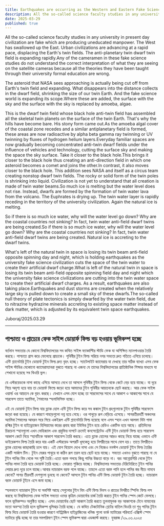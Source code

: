 ```yaml
---
title: Earthquakes are occurring as the Western and Eastern Fake Science Dwarf Fields grow
description: All the so-called science faculty studies in any university in present day civilization are fake which are producing uneducated manpower. The West has swallowed up the East. Urban civilizations are advancing at a rapid pace, displacing the Earth's twin fields. The anti-planetary twin dwarf twin field is expanding rapidly.
date: 2025-03-29
published: true
---
```


All the so-called science faculty studies in any university in present day civilization are fake which are producing uneducated manpower. The West has swallowed up the East. Urban civilizations are advancing at a rapid pace, displacing the Earth's twin fields. The anti-planetary twin dwarf twin field is expanding rapidly.Any of the cameramen in these fake science studies do not understand the correct interpretation of what they are seeing on the satellite cameras because all the theories they have been taught through their university formal education are wrong.

The asteroid that NASA sees approaching is actually being cut off from Earth's twin field and expanding. What disappears into the distance collects in the dwarf field, shrinking the size of our twin Earth. And the fake science world is expanding its scope.Where these are added, the surface with the sky and the surface with the sky is replaced by amoeba, algae.

This is the dwarf twin field whose black hole anti-twin field has assembled all the skeletal twin planets on the surface of the twin Earth. That's why the hills have become bare. His stony form came out.As the amoeba algal cover of the coastal zone recedes and a similar antiplanetary field is formed, these areas are now radioactive by alpha beta gamma ray twinning or UV twinning by fluxes of hydrogen helium layers.Everyday familiar spaces are now gradually becoming concentrated anti-twin dwarf fields under the influence of vehicles and technology, cutting the surface sky and making the space the sky surface. Take it closer to the black hole.This brings it closer to the black hole thus creating an anti-direction field in which one asteroid becomes a comet and joins the other.In contrast, it also moves closer to the black hole. This addition sees NASA and itself as a circus team creating nonstop dwarf twin fields.
The rocky or solid form of the twin poles is shrinking into liquid. Civilization is not yet to understand that all creation is made of twin water beams.So much ice is melting but the water level does not rise. Instead, dwarfs are formed by the formation of twin water lava from the volcano. The Euphrates is drying up. The twin water layer is rapidly receding in the territory of the university civilization. Again the natural ice is melting.

So if there is so much ice water, why will the water level go down? Why are the coastal countries not sinking? In fact, twin water anti-field dwarf twins are being created.So if there is so much ice water, why will the water level go down? Why are the coastal countries not sinking? In fact, twin water anti-field dwarf twins are being created. Natural ice is accreting to the dwarf twins.

What's left of the natural twin in space is losing its twin beam anti-field opposite spinning day and night, which is holding earthquakes as the university fake science civilization cuts the space of the twin water to create their artificial dwarf charge.What is left of the natural twin in space is losing its twin beam anti-field opposite spinning field day and night which the university fake science civilizations are cutting into the twin water space to create their artificial dwarf charges. As a result, earthquakes are also taking place.Earthquakes and dust storms are created when the relatively large sky is pulled down to create a small sky of these dwarfs.The so-called null theory of plate tectonics is simply dwarfed by the water twin field, due to nitrazine hydrazine minerals accreting to existing space matter instead of dark matter, which is adjusted by its equivalent twin space earthquakes.

Juboraj/2025.03.29

---

## পাশ্চাত্য ও প্রাচ‍্যের ফেক সাইন্স ডোয়ার্ফ ফিল্ড বড় হওয়ায় ভূমিকম্প হচ্ছে

বর্তমান সভ‍্যতার যে কোনো বিশ্ববিদ্যালয়ের সব কথিত সাইন্স  ফ‍্যাকাল্টির স্টাডি ফেক যা  অশিক্ষিত ম‍্যানপাওয়ার তৈরি করছে। পাশ্চাত্য গ্রাস করে ফেলেছে প্রাচ‍্যকে। পৃথিবীর টুইন ফিল্ড সরিয়ে নগর সভ‍্যতা দ্রুত গতিতে এগিয়ে চলেছে। এন্টি প্ল‍্যানেটারি টুইন ডোয়ার্ফ টুইন ফিল্ড  দ্রুত বৃহৎ হচ্ছে। স‍্যাটেলাইট ক‍্যামেরায় যা দেখছে তার সঠিক ব‍্যাখ‍্যা এসব ফেক সাইন্স স্টাডির যেকোনো ক‍্যামেরাম‍্যানরা বুঝতে পারছে না এজন‍্য যে তাদের বিশ্ববিদ্যালয়ের প্রাতিষ্ঠানিক শিক্ষার মাধ‍্যমে যা শেখানো হয়েছে সব থিওরি ভুল। 

যে এস্টরয়েডকে নাসা কাছে এগিয়ে আসতে দেখে তা আসলে পৃথিবীর টুইন ফিল্ড থেকে কেটে বেড় হয়ে যাচ্ছে। যা দূরে গিয়ে  অদৃশ‍্য হয়ে যায় তা ডোয়ার্ফ ফিল্ডে জড়ো হয়ে আমাদের টুইন পৃথিবীর আয়তনকে ছোট করছে। আর ফেক সাইন্স ওয়ার্ল্ড ওর আয়তন কে বৃহৎ করছে। যেখানে এসব যোগ হচ্ছে তা সারফেসের সাথে যে আকাশ ও আকাশের সাথে যে সারফেস তাতে অ‍্যামিবা, শৈবালের স্হলাভিসিক্ত হচ্ছে। 

এই যে ডোয়ার্ফ টুইন ফিল্ড যার ব্ল‍্যাক হোল এন্টি টুইন ফিল্ড করে সব কঙ্কাল টুইন গ্রহগুলোকে টুইন পৃথিবীর সারফেসে জড়ো করা হয়েছে। যে কারণে পাহাড়গুলো নগ্ন হয়ে গেছে। ওর পাথুড়ে রূপ বেড়িয়ে এসেছে। সাগরতীরবর্তী অঞ্চলের অ‍্যামিবা শৈবালের আবরন সরে গিয়ে একইরূপ এন্টি প্ল‍্যানেটারি ফিল্ড হয়েছে বলে এসব স্হান এখন আলফা বিটা গামা রশ্মির টুইন বা হাইড্রোজেন হিলিয়ামের স্তরের প্রবাহ দ্বারা ইউভির টুইন হয়ে রেডিও একটিভ হয়ে আছে।
প্রতিদিনের চিরচেনা স্হানগুলো এখন ভেহিক‍্যাল এবং প্রযুক্তির দাপটে ক্রমেই কনসেন্ট্রেটেড এন্টি টুইন ডোয়ার্ফ ফিল্ড হয়ে সারফেস আকাশ কেটে নিয়ে স্হানটিকে আকাশ সারফেস তৈরি করছে। এতে ব্ল‍্যাক হোলের আরও কাছে নিয়ে যাচ্ছে এভাবে এন্টি ডাইরেকশন ফিল্ড তৈরি করে যার একটি এস্টরয়েড অপরটি ধূমকেতু হয়ে বিপরীতের সাথে যোগ হয়। তাতে বিপরীতও ব্ল‍্যাক হোলের কাছাকাছি চলে যায়। এই যোগ বিয়োগ দেখে নাসা এবং সে নিজেও ননস্টপ ডোয়ার্ফ টুইন ফিল্ড তৈরির একটি সার্কাস টিম।
টুইন মেরুর পাথুরে বা কঠিন রূপ তরল হয়ে ছোট হয়ে যাচ্ছে। সভ‍্যতা এখনও বুঝতে পারছে না যে টুইন পানির বিম থেকে সব সৃষ্টি তৈরি।এতো বরফ গলছে কিন্তু পানির উচ্চতা বাড়ে না। বরং আগ্নেয়গিরি থেকে টুইন পানির লাভা তৈরি হয়ে ডোয়ার্ফ তৈরি হচ্ছে। ফোরাত শুকিয়ে যাচ্ছে। বিশ্ববিদ্যালয় সভ‍্যতার টেরিটোরিতে টুইন পানির লেয়ার দ্রুত দূরে চলে যাচ্ছে।আবার ন‍্যাচারাল বরফ গলে যাচ্ছে। তাহলে এতো বরফ পানি হলে পানির স্তর নীচে নামবে কেনো? সাগর তীরবর্তী দেশগুলো ডুবছে না কেনো? আসলে টুইন পানির এন্টি ফিল্ড ডোয়ার্ফ টুইন তৈরি হচ্ছে। ন‍্যাচারাল বরফ ডোয়ার্ফ টূইনে এসে  জমা হচ্ছে।

স্হলভাগে ন‍্যাচারাল টুইন যা অবশিষ্ট আছে সেগুলোর টুইন বিম এন্টি ফিল্ড দিবস ও রাতের বিপরীত স্পিনিং ফিল্ড লস করছে যা বিশ্ববিদ্যালয় ফেক সাইন্স সভ‍্যতা ওদের কৃত্রিম ডোয়ার্ফের  চার্জ তৈরি করতে টুইন পানির স্পেস কেটে ফেলছে। ফলে ভূমিকম্পও অনুষ্ঠিত হচ্ছে।
এসব ডোয়ার্ফের ছোট আকাশ তৈরি করতে তুলনামূলক বড় আকাশকে টেনে নামানোর মতো  অবস্হা তৈরি হলে ভূমিকম্প ধূলিঝড় তৈরি হচ্ছে। যে কথিত টেকটোনিক প্লেটের বাতিল থিওরি তা শুধু পানির টুইন ফিল্ড দিয়ে ডোয়ার্ফ তৈরি হওয়ার কারণে নাইট্রাজিন হাইড্রাজিনের খনিজ গুলো ডার্ক ম‍্যাটারের পরিবর্তে এক্সিস্ট স্পেস ম‍্যাটারে বৃদ্ধি হচ্ছে যা তার সমপরিমাণ টূইন স্পেস ভূমিকম্প দ্বারা এডজাস্ট করছে।
যুবরাজ /২৯.০৩.২০২৫
